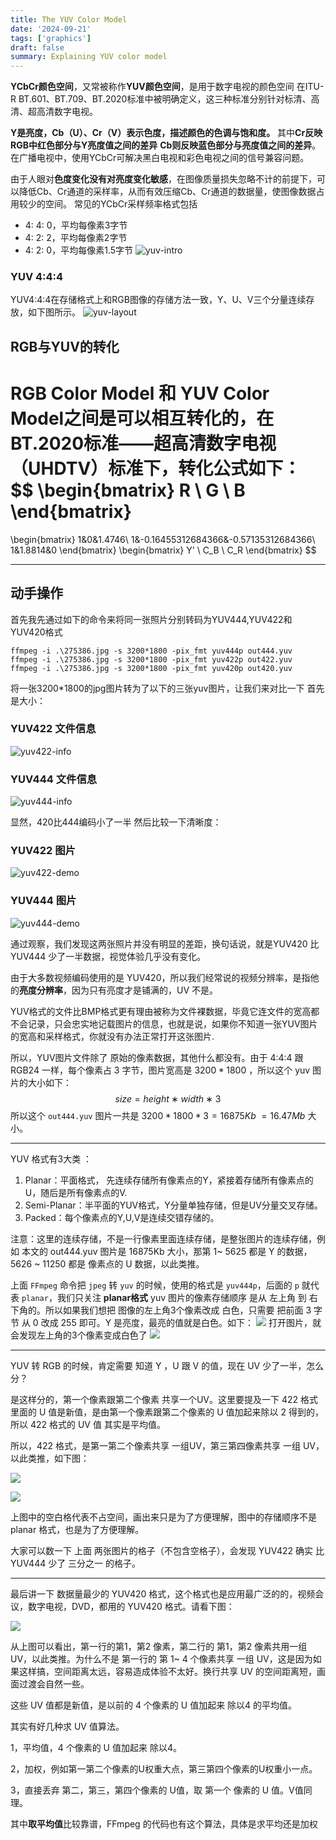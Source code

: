 ```yaml
---
title: The YUV Color Model
date: '2024-09-21'
tags: ['graphics']
draft: false
summary: Explaining YUV color model
---
```

**YCbCr颜色空间**，又常被称作**YUV颜色空间**，是用于数字电视的颜色空间
在ITU-R BT.601、BT.709、BT.2020标准中被明确定义，这三种标准分别针对标清、高清、超高清数字电视。

**Y是亮度，Cb（U）、Cr（V）表示色度，描述颜色的色调与饱和度。**
其中**Cr反映RGB中红色部分与Y亮度值之间的差异**
**Cb则反映蓝色部分与亮度值之间的差异**。
在广播电视中，使用YCbCr可解决黑白电视和彩色电视之间的信号兼容问题。

由于人眼对**色度变化没有对亮度变化敏感**，在图像质量损失忽略不计的前提下，可以降低Cb、Cr通道的采样率，从而有效压缩Cb、Cr通道的数据量，使图像数据占用较少的空间。
常见的YCbCr采样频率格式包括
- 4: 4: 0，平均每像素3字节
- 4: 2: 2，平均每像素2字节
- 4: 2: 0，平均每像素1.5字节
![yuv-intro](/static/images/media-processing/yuv-intro.png)
### YUV 4:4:4

YUV4:4:4在存储格式上和RGB图像的存储方法一致，Y、U、V三个分量连续存放，如下图所示。
![yuv-layout](/static/images/media-processing/yuv-layout.png)

## RGB与YUV的转化

RGB Color Model 和 YUV Color Model之间是可以相互转化的，在**BT.2020标准——超高清数字电视（UHDTV）标准**下，转化公式如下：
$$
\begin{bmatrix}
R \\
G \\
B
\end{bmatrix}
=
\begin{bmatrix}
1&0&1.4746\\
1&-0.16455312684366&-0.57135312684366\\
1&1.8814&0
\end{bmatrix}
\begin{bmatrix}
Y' \\
C_B \\
C_R
\end{bmatrix}
$$

---

## 动手操作
首先我先通过如下的命令来将同一张照片分别转码为YUV444,YUV422和YUV420格式
```
ffmpeg -i .\275386.jpg -s 3200*1800 -pix_fmt yuv444p out444.yuv
ffmpeg -i .\275386.jpg -s 3200*1800 -pix_fmt yuv422p out422.yuv
ffmpeg -i .\275386.jpg -s 3200*1800 -pix_fmt yuv420p out420.yuv
```

将一张3200\*1800的jpg图片转为了以下的三张yuv图片，让我们来对比一下
首先是大小：
### YUV422 文件信息
![yuv422-info](/static/images/media-processing/yuv422-info.png)
### YUV444 文件信息

![yuv444-info](/static/images/media-processing/yuv444-info.png)

显然，420比444编码小了一半
然后比较一下清晰度：
### YUV422 图片
![yuv422-demo](/static/images/media-processing/yuv422-demo.png)
### YUV444 图片
![yuv444-demo](/static/images/media-processing/yuv444-demo.png)

通过观察，我们发现这两张照片并没有明显的差距，换句话说，就是YUV420 比 YUV444 少了一半数据，视觉体验几乎没有变化。

由于大多数视频编码使用的是 YUV420，所以我们经常说的视频分辨率，是指他的**亮度分辨率**，因为只有亮度才是铺满的，UV 不是。

YUV格式的文件比BMP格式更有理由被称为文件裸数据，毕竟它连文件的宽高都不会记录，只会忠实地记载图片的信息，也就是说，如果你不知道一张YUV图片的宽高和采样格式，你就没有办法正常打开这张图片.

所以，YUV图片文件除了 原始的像素数据，其他什么都没有。由于 4:4:4 跟 RGB24 一样，每个像素占 3 字节，图片宽高是 $3200*1800$ ，所以这个 yuv 图片的大小如下：$$size=height∗width∗3$$所以这个 `out444.yuv` 图片一共是 $3200*1800*3=16875Kb~=16.47Mb$ 大小。

---

YUV 格式有3大类 ：

1. Planar：平面格式， 先连续存储所有像素点的Y，紧接着存储所有像素点的U，随后是所有像素点的V.
2. Semi-Planar：半平面的YUV格式，Y分量单独存储，但是UV分量交叉存储。
3. Packed：每个像素点的Y,U,V是连续交错存储的。

注意：这里的连续存储，不是一行像素里面连续存储，是整张图片的连续存储，例如 本文的 out444.yuv 图片是 16875Kb 大小，那第 1~ 5625 都是 Y 的数据， 5626 ~ 11250 都是 像素点的 U 数据，以此类推。

上面 `FFmpeg` 命令把 `jpeg` 转 `yuv` 的时候，使用的格式是 `yuv444p`，后面的 `p` 就代表 `planar`，我们只关注 **planar格式**
yuv 图片的像素存储顺序 是从 左上角 到 右下角的。所以如果我们想把 图像的左上角3个像素改成 白色，只需要 把前面 3 字节 从 0 改成 255 即可。Y 是亮度，最亮的值就是白色。如下：
![](/static/images/media-processing/yuv-edit.png)
打开图片，就会发现左上角的3个像素变成白色了
![](/static/images/media-processing/yuv-edit-demo.png)

---


YUV 转 RGB 的时候，肯定需要 知道 Y ，U 跟 V 的值，现在 UV 少了一半，怎么分？

是这样分的，第一个像素跟第二个像素 共享一个UV。这里要提及一下 422 格式里面的 U 值是新值，是由第一个像素跟第二个像素的 U 值加起来除以 2 得到的，所以 422 格式的 UV 值 其实是平均值。

所以，422 格式，是第一第二个像素共享 一组UV，第三第四像素共享 一组 UV，以此类推，如下图：

![](https://ffmpeg.xianwaizhiyin.net/base-knowledge/raw-yuv-data/raw-yuv-data-1-8.png)

![](https://ffmpeg.xianwaizhiyin.net/base-knowledge/raw-yuv-data/raw-yuv-data-1-9.png)

上图中的空白格代表不占空间，画出来只是为了方便理解，图中的存储顺序不是 planar 格式，也是为了方便理解。

大家可以数一下 上面 两张图片的格子（不包含空格子），会发现 YUV422 确实 比 YUV444 少了 三分之一 的格子。

---
最后讲一下 数据量最少的 YUV420 格式，这个格式也是应用最广泛的的，视频会议，数字电视，DVD，都用的 YUV420 格式。请看下图：

![](https://ffmpeg.xianwaizhiyin.net/base-knowledge/raw-yuv-data/raw-yuv-data-1-10.png)

从上图可以看出，第一行的第1，第2 像素，第二行的 第1，第2 像素共用一组 UV，以此类推。为什么不是 第一行的 第 1~ 4 个像素共享 一组 UV，这是因为如果这样搞，空间距离太远，容易造成体验不太好。换行共享 UV 的空间距离短，画面过渡会自然一些。

这些 UV 值都是新值，是以前的 4 个像素的 U 值加起来 除以4 的平均值。

其实有好几种求 UV 值算法。

1，平均值，4 个像素的 U 值加起来 除以4。

2，加权，例如第一第二个像素的U权重大点，第三第四个像素的U权重小一点。

3，直接丢弃 第二，第三，第四个像素的 U值，取 第一个 像素的 U 值。V值同理。

其中**取平均值**比较靠谱，FFmpeg 的代码也有这个算法，具体是求平均还是加权